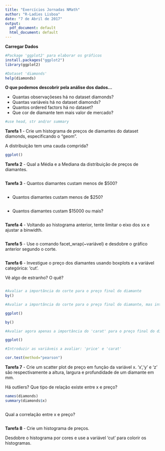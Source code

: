 ```yaml
---
title: "Exercícios Jornadas NMath"
author: "R-Ladies Lisboa"
date: "7 de Abril de 2017"
output:
  pdf_document: default
  html_document: default
---
```


**Carregar Dados**
```r
#Package 'ggplot2' para elaborar os gráficos
install.packages("ggplot2")
library(ggplot2)

#Dataset 'diamonds'
help(diamonds)
```


**O que podemos descobrir pela análise dos dados...**

- Quantas observaçõeses há no dataset diamonds?
- Quantas variáveis há no dataset diamonds?
- Quantos ordered factors há no dataset?
- Que cor de diamante tem mais valor de mercado?
```r
#use head, str and/or summary

```


**Tarefa 1** -  Crie um histograma de preços de diamantes do dataset diamonds, especificando o "geom".

A distribuição tem uma cauda comprida?
```r
ggplot()
```


**Tarefa 2** -  Qual a Média e a Mediana da distribuição de preços de diamantes.
```r

```


**Tarefa 3** 
- Quantos diamantes custam menos de $500?
```r

```

- Quantos diamantes custam menos de $250?
```r

```

- Quantos diamantes custam $15000 ou mais?
```r

```


**Tarefa 4** - Voltando ao histograma anterior, tente limitar o eixo dos xx e ajustar a binwidth.
```r

```


**Tarefa 5** - Use o comando facet_wrap(~variável) e desdobre o gráfico anterior segundo o corte.
```r

```


**Tarefa 6** - Investigue o preço dos diamantes usando boxplots e a variável categórica: 'cut'. 

Vê algo de estranho? O quê?
```r

```

```r
#Avaliar a importância do corte para o preço final do diamante
by()
```

```r
#Avaliar a importância do corte para o preço final do diamante, mas introduzindo a variável 'carat' - y=price/carat

ggplot()
```

```r
by()
```

```r
#Avaliar agora apenas a importância do 'carat' para o preço final do diamante

ggplot()
```

```r
#Introduzir as variáveis a avaliar: 'price' e 'carat'

cor.test(method="pearson")
```


**Tarefa 7** -  Crie um scatter plot de preço em função da variável x. 
'x','y' e 'z' são respectivamente a altura, largura e profundidade de um diamante em mm.

Há outliers? Que tipo de relação existe entre x e preço?
```r
names(diamonds)
summary(diamonds$x)
```

```r

```

Qual a correlação entre x e preço?
```r

```


**Tarefa 8** - Crie um histograma de preços. 

Desdobre o histograma por cores e use a variável 'cut' para colorir os histogramas.
```r

```





